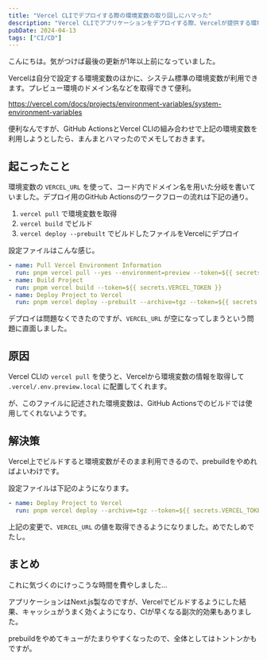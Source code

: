 ```yaml
---
title: "Vercel CLIでデプロイする際の環境変数の取り回しにハマった"
description: "Vercel CLIでアプリケーションをデプロイする際、Vercelが提供する環境変数をうまく使えなくて困ったお話です。"
pubDate: 2024-04-13
tags: ["CI/CD"]
---
```


こんにちは。気がつけば最後の更新が1年以上前になっていました。

Vercelは自分で設定する環境変数のほかに、システム標準の環境変数が利用できます。プレビュー環境のドメイン名などを取得できて便利。

https://vercel.com/docs/projects/environment-variables/system-environment-variables

便利なんですが、GitHub ActionsとVercel CLIの組み合わせで上記の環境変数を利用しようとしたら、まんまとハマったのでメモしておきます。

## 起こったこと

環境変数の `VERCEL_URL` を使って、コード内でドメイン名を用いた分岐を書いていました。デプロイ用のGitHub Actionsのワークフローの流れは下記の通り。

1. `vercel pull` で環境変数を取得
2. `vercel build` でビルド
3. `vercel deploy --prebuilt` でビルドしたファイルをVercelにデプロイ

設定ファイルはこんな感じ。

```yaml
- name: Pull Vercel Environment Information
  run: pnpm vercel pull --yes --environment=preview --token=${{ secrets.VERCEL_TOKEN }}
- name: Build Project
  run: pnpm vercel build --token=${{ secrets.VERCEL_TOKEN }}
- name: Deploy Project to Vercel
  run: pnpm vercel deploy --prebuilt --archive=tgz --token=${{ secrets.VERCEL_TOKEN }})
```

デプロイは問題なくできたのですが、`VERCEL_URL` が空になってしまうという問題に直面しました。

## 原因

Vercel CLIの `vercel pull` を使うと、Vercelから環境変数の情報を取得して `.vercel/.env.preview.local` に配置してくれます。

が、このファイルに記述された環境変数は、GitHub Actionsでのビルドでは使用してくれないようです。

## 解決策

Vercel上でビルドすると環境変数がそのまま利用できるので、prebuildをやめればよいわけです。

設定ファイルは下記のようになります。

```yaml
- name: Deploy Project to Vercel
  run: pnpm vercel deploy --archive=tgz --token=${{ secrets.VERCEL_TOKEN }})
```

上記の変更で、`VERCEL_URL` の値を取得できるようになりました。めでたしめでたし。

## まとめ

これに気づくのにけっこうな時間を費やしました...

アプリケーションはNext.js製なのですが、Vercelでビルドするようにした結果、キャッシュがうまく効くようになり、CIが早くなる副次的効果もありました。

prebuildをやめてキューがたまりやすくなったので、全体としてはトントンかもですが。
